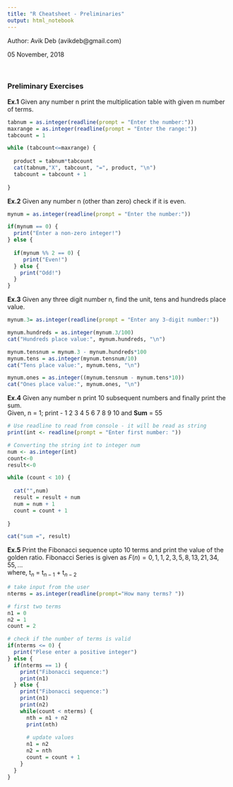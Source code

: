 ```yaml
---
title: "R Cheatsheet - Preliminaries"
output: html_notebook
---
```

Author: Avik Deb (avikdeb@gmail.com)

05 November, 2018

<br>

### Preliminary Exercises

__Ex.1__ Given any number n print the multiplication table with given m number of terms.
```r

tabnum = as.integer(readline(prompt = "Enter the number:"))
maxrange = as.integer(readline(prompt = "Enter the range:"))
tabcount = 1

while (tabcount<=maxrange) {
  
  product = tabnum*tabcount
  cat(tabnum,"X", tabcount, "=", product, "\n")
  tabcount = tabcount + 1
  
}

```

__Ex.2__ Given any number n (other than zero) check if it is even.

```r

mynum = as.integer(readline(prompt = "Enter the number:"))

if(mynum == 0) {
  print("Enter a non-zero integer!")
} else {
  
  if(mynum %% 2 == 0) {
     print("Even!")
  } else {
    print("Odd!")
  }
}

```

__Ex.3__ Given any three digit number n, find the unit, tens and hundreds place value.

```r

mynum.3= as.integer(readline(prompt = "Enter any 3-digit number:"))

mynum.hundreds = as.integer(mynum.3/100)
cat("Hundreds place value:", mynum.hundreds, "\n")

mynum.tensnum = mynum.3 - mynum.hundreds*100
mynum.tens = as.integer(mynum.tensnum/10)
cat("Tens place value:", mynum.tens, "\n")

mynum.ones = as.integer((mynum.tensnum - mynum.tens*10))
cat("Ones place value:", mynum.ones, "\n")

```


__Ex.4__ Given any number n print 10 subsequent numbers and finally print the sum.
<br>
Given, n = 1; print - 1 2 3 4 5 6 7 8 9 10 and <b>Sum</b> = 55

```r

# Use readline to read from console - it will be read as string
print(int <- readline(prompt = "Enter first number: "))

# Converting the string int to integer num
num <- as.integer(int)
count<-0
result<-0

while (count < 10) {
  
  cat("",num)
  result = result + num
  num = num + 1
  count = count + 1
  
}

cat("sum =", result)

```
__Ex.5__ Print the Fibonacci sequence upto 10 terms and print the value of the golden ratio.
Fibonacci Series is given as $F(n) = 0, 1, 1, 2, 3, 5, 8, 13, 21, 34, 55, ...$
<br>
where, t$_n$ = t$_{n-1}$ + t$_{n-2}$

```r

# take input from the user
nterms = as.integer(readline(prompt="How many terms? "))

# first two terms
n1 = 0
n2 = 1
count = 2

# check if the number of terms is valid
if(nterms <= 0) {
  print("Plese enter a positive integer")
} else {
  if(nterms == 1) {
    print("Fibonacci sequence:")
    print(n1)
  } else {
    print("Fibonacci sequence:")
    print(n1)
    print(n2)
    while(count < nterms) {
      nth = n1 + n2
      print(nth)
      
      # update values
      n1 = n2
      n2 = nth
      count = count + 1
    }
  }
}

```

